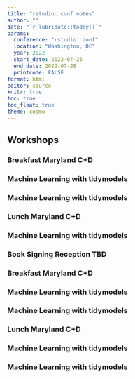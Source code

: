 ```yaml
---
title: "rstudio::conf notes"
author: ""
date: "`r lubridate::today()`"
params:
  conference: "rstudio::conf"
  location: "Washington, DC"
  year: 2022
  start_date: 2022-07-25
  end_date: 2022-07-28
  printcode: FALSE
format: html
editor: source
knitr: true 
toc: true
toc_float: true
theme: cosmo
---
```


## Workshops

### Breakfast Maryland C+D
### Machine Learning with tidymodels
### Machine Learning with tidymodels
### Lunch Maryland C+D
### Machine Learning with tidymodels
### Book Signing Reception TBD
### Breakfast Maryland C+D
### Machine Learning with tidymodels
### Machine Learning with tidymodels
### Lunch Maryland C+D
### Machine Learning with tidymodels
### Machine Learning with tidymodels


